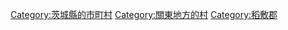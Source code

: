 {{Commonscat|Miho, Ibaraki}}
{{Catmore}}

{{DEFAULTSORT:Miho}}
[[Category:茨城縣的市町村|Category:茨城縣的市町村]]
[[Category:關東地方的村|Category:關東地方的村]]
[[Category:稻敷郡|Category:稻敷郡]]